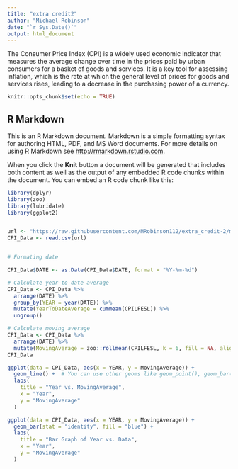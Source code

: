 ```yaml
---
title: "extra credit2"
author: "Michael Robinson"
date: "`r Sys.Date()`"
output: html_document
---
```

The Consumer Price Index (CPI) is a widely used economic indicator that measures the average change over time in the prices paid by urban consumers for a basket of goods and services. It is a key tool for assessing inflation, which is the rate at which the general level of prices for goods and services rises, leading to a decrease in the purchasing power of a currency.

```r
knitr::opts_chunk$set(echo = TRUE)
```

## R Markdown

This is an R Markdown document. Markdown is a simple formatting syntax for authoring HTML, PDF, and MS Word documents. For more details on using R Markdown see <http://rmarkdown.rstudio.com>.

When you click the **Knit** button a document will be generated that includes both content as well as the output of any embedded R code chunks within the document. You can embed an R code chunk like this:

```r
library(dplyr)
library(zoo)
library(lubridate)
library(ggplot2)


url <- "https://raw.githubusercontent.com/MRobinson112/extra_credit-2/main/CPILFESL.csv"
CPI_Data <- read.csv(url)


# Formating date 

CPI_Data$DATE <- as.Date(CPI_Data$DATE, format = "%Y-%m-%d")  

# Calculate year-to-date average
CPI_Data <- CPI_Data %>%
  arrange(DATE) %>%
  group_by(YEAR = year(DATE)) %>%
  mutate(YearToDateAverage = cummean(CPILFESL)) %>%
  ungroup()

# Calculate moving average
CPI_Data <- CPI_Data %>%
  arrange(DATE) %>%
  mutate(MovingAverage = zoo::rollmean(CPILFESL, k = 6, fill = NA, align = "right"))
CPI_Data

ggplot(data = CPI_Data, aes(x = YEAR, y = MovingAverage)) +
  geom_line() +  # You can use other geoms like geom_point(), geom_bar(), etc., depending on your data and preference.
  labs(
    title = "Year vs. MovingAverage",
    x = "Year",
    y = "MovingAverage"
  )

ggplot(data = CPI_Data, aes(x = YEAR, y = MovingAverage)) +
  geom_bar(stat = "identity", fill = "blue") +
  labs(
    title = "Bar Graph of Year vs. Data",
    x = "Year",
    y = "MovingAverage"
  )
```
